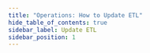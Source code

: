```yaml
---
title: "Operations: How to Update ETL"
hide_table_of_contents: true
sidebar_label: Update ETL
sidebar_position: 1
---
```





<LanguageSwitcher supportedLanguages={supportedLanguages} />

<LanguageContent language="csharp">
   <UpdateEtlCsharp />
</LanguageContent>

<LanguageContent language="java">
   <UpdateEtlJava />
</LanguageContent>


<!---
### ETL
- [Basics](../../../../server/ongoing-tasks/etl/basics)
- [RavenDB ETL](../../../../server/ongoing-tasks/etl/raven)
- [SQL ETL](../../../../server/ongoing-tasks/etl/sql)

### Studio
- [RavenDB ETL Task](../../../../studio/database/tasks/ongoing-tasks/ravendb-etl-task)


-->